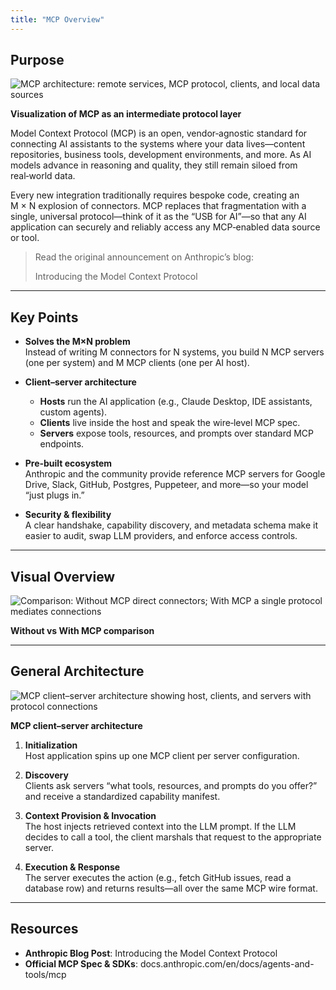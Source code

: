 ```yaml
---
title: "MCP Overview"
---
```


## Purpose

<div>
  <img
    src="images/mcp_architecture_detail.jpeg"
    alt="MCP architecture: remote services, MCP protocol, clients, and local data sources"
    style={{ maxWidth: '100%' }}
  />
  <p style={{ textAlign: 'center' }}><strong>Visualization of MCP as an intermediate protocol layer</strong></p>
</div>

Model Context Protocol (MCP) is an open, vendor‑agnostic standard for connecting AI assistants to the systems where your data lives—content repositories, business tools, development environments, and more. As AI models advance in reasoning and quality, they still remain siloed from real‑world data.

Every new integration traditionally requires bespoke code, creating an M × N explosion of connectors. MCP replaces that fragmentation with a single, universal protocol—think of it as the “USB for AI”—so that any AI application can securely and reliably access any MCP‑enabled data source or tool.

> Read the original announcement on Anthropic’s blog:  
> <Link href="https://www.anthropic.com/news/model-context-protocol">Introducing the Model Context Protocol</Link>

---

## Key Points

- **Solves the M×N problem**  
  Instead of writing M connectors for N systems, you build N MCP servers (one per system) and M MCP clients (one per AI host).

- **Client–server architecture**  
  - **Hosts** run the AI application (e.g., Claude Desktop, IDE assistants, custom agents).  
  - **Clients** live inside the host and speak the wire‑level MCP spec.  
  - **Servers** expose tools, resources, and prompts over standard MCP endpoints.

- **Pre‑built ecosystem**  
  Anthropic and the community provide reference MCP servers for Google Drive, Slack, GitHub, Postgres, Puppeteer, and more—so your model “just plugs in.”

- **Security & flexibility**  
  A clear handshake, capability discovery, and metadata schema make it easier to audit, swap LLM providers, and enforce access controls.

---

## Visual Overview

<div>
  <img
    src="images/mcp_comparison.png"
    alt="Comparison: Without MCP direct connectors; With MCP a single protocol mediates connections"
    style={{ maxWidth: '100%' }}
  />
  <p style={{ textAlign: 'center' }}><strong>Without vs With MCP comparison</strong></p>
</div>

---

## General Architecture

<div>
  <img
    src="images/mcp_architecture.png"
    alt="MCP client–server architecture showing host, clients, and servers with protocol connections"
    style={{ maxWidth: '100%' }}
  />
  <p style={{ textAlign: 'center' }}><strong>MCP client–server architecture</strong></p>
</div>

1. **Initialization**  
   Host application spins up one MCP client per server configuration.

2. **Discovery**  
   Clients ask servers “what tools, resources, and prompts do you offer?” and receive a standardized capability manifest.

3. **Context Provision & Invocation**  
   The host injects retrieved context into the LLM prompt. If the LLM decides to call a tool, the client marshals that request to the appropriate server.

4. **Execution & Response**  
   The server executes the action (e.g., fetch GitHub issues, read a database row) and returns results—all over the same MCP wire format.

---

## Resources

- **Anthropic Blog Post**: <Link href="https://www.anthropic.com/news/model-context-protocol">Introducing the Model Context Protocol</Link>  
- **Official MCP Spec & SDKs**: <Link href="https://docs.anthropic.com/en/docs/agents-and-tools/mcp">docs.anthropic.com/en/docs/agents-and-tools/mcp</Link>  

